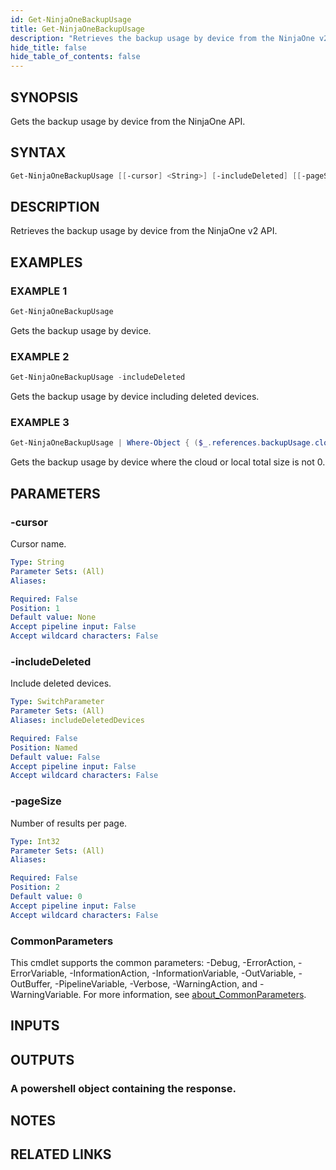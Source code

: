 ```yaml
---
id: Get-NinjaOneBackupUsage
title: Get-NinjaOneBackupUsage
description: "Retrieves the backup usage by device from the NinjaOne v2 API."
hide_title: false
hide_table_of_contents: false
---
```


## SYNOPSIS

Gets the backup usage by device from the NinjaOne API.

## SYNTAX

```powershell
Get-NinjaOneBackupUsage [[-cursor] <String>] [-includeDeleted] [[-pageSize] <Int32>] [<CommonParameters>]
```

## DESCRIPTION

Retrieves the backup usage by device from the NinjaOne v2 API.

## EXAMPLES

### EXAMPLE 1

```powershell
Get-NinjaOneBackupUsage
```

Gets the backup usage by device.

### EXAMPLE 2

```powershell
Get-NinjaOneBackupUsage -includeDeleted
```

Gets the backup usage by device including deleted devices.

### EXAMPLE 3

```powershell
Get-NinjaOneBackupUsage | Where-Object { ($_.references.backupUsage.cloudTotalSize -ne 0) -or ($_.references.backupUsage.localTotalSize -ne 0) }
```

Gets the backup usage by device where the cloud or local total size is not 0.

## PARAMETERS

### -cursor

Cursor name.

```yaml
Type: String
Parameter Sets: (All)
Aliases:

Required: False
Position: 1
Default value: None
Accept pipeline input: False
Accept wildcard characters: False
```

### -includeDeleted

Include deleted devices.

```yaml
Type: SwitchParameter
Parameter Sets: (All)
Aliases: includeDeletedDevices

Required: False
Position: Named
Default value: False
Accept pipeline input: False
Accept wildcard characters: False
```

### -pageSize

Number of results per page.

```yaml
Type: Int32
Parameter Sets: (All)
Aliases:

Required: False
Position: 2
Default value: 0
Accept pipeline input: False
Accept wildcard characters: False
```

### CommonParameters

This cmdlet supports the common parameters: -Debug, -ErrorAction, -ErrorVariable, -InformationAction, -InformationVariable, -OutVariable, -OutBuffer, -PipelineVariable, -Verbose, -WarningAction, and -WarningVariable. For more information, see [about_CommonParameters](http://go.microsoft.com/fwlink/?LinkID=113216).

## INPUTS

## OUTPUTS

### A powershell object containing the response.

## NOTES

## RELATED LINKS
